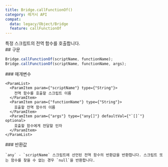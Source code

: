 ```yaml
---
title: Bridge.callFunctionOf()
category: 레거시 API
compat:
  data: legacy/Object/Bridge
  feature: callFunctionOf
---
```


<Section>
  특정 스크립트의 전역 함수를 호출합니다.
</Section>
<Section>
  ## 구문

  ~~~js
  Bridge.callFunctionOf(scriptName, functionName);
  Bridge.callFunctionOf(scriptName, functionName, args);
  ~~~

  <Section>
    ### 매개변수

    <ParamList>
      <ParamItem param={"scriptName"} type={"String"}>
        전역 함수를 호출할 스크립트 이름
      </ParamItem>
      <ParamItem param={"functionName"} type={"String"}>
        호출할 전역 함수의 이름
      </ParamItem>
      <ParamItem param={"args"} type={"any[]"} defaultVal={"`[]`"} optional>
        호출할 함수에게 전달할 인자
      </ParamItem>
    </ParamList>
  </Section>
  <Section>
    ### 반환값

    `any` - `scriptName` 스크립트에 선언된 전역 함수의 반환값을 반환합니다. 스크립트 또는 함수를 찾을 수 없는 경우 `null`을 반환합니다.
  </Section>
</Section>